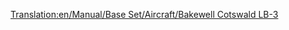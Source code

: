 [[Translation:en/Manual/Base Set/Aircraft/Bakewell Cotswald LB-3]]

{{de/Manual/Base Set/Aircraft/Flugzeug|Name=Bakewell Cotswald LB-3
|Image=[[File:en/Manual/Base Set/Aircraft/DouglasDC-3Dakota.png|Bakewell Cotswald]]
|Kosten=30,761 (61.522)
|Geschwindigkeit=473 (296)
|Jährlich=2,756 (5.512)
|Erschienen=1934
|Lebensdauer=30
|Kapazität=30 Passagiere & 6 Säcke Post
|Beschreibung=Der Bakewell Cotswald LB-3 ist ein kleines Flugzeug für kleine Flughäfen
|Entsprechend=[http://de.wikipedia.org/wiki/Douglas_DC-3 Douglas DC-3 Dakota]; [http://de.wikipedia.org/wiki/Douglas_DC-3#Douglas_AC-47_Spooky Douglas AC-47 Spooky]; [http://de.wikipedia.org/wiki/Lissunow_Li-2 Lissunow Li-2]; [http://de.wikipedia.org/wiki/Nakajima_L2D Nakajima L2D]
}}